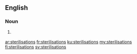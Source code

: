 {{also|stérilisations}}
==English==

===Noun===
{{head|en|noun plural form}}

# {{lb|en|British}} {{plural of|sterilisation|lang=en}}

[[ar:sterilisations]]
[[fr:sterilisations]]
[[ku:sterilisations]]
[[my:sterilisations]]
[[fi:sterilisations]]
[[sv:sterilisations]]
